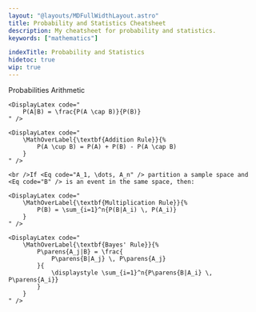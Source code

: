 ```yaml
---
layout: "@layouts/MDFullWidthLayout.astro"
title: Probability and Statistics Cheatsheet
description: My cheatsheet for probability and statistics.
keywords: ["mathematics"]

indexTitle: Probability and Statistics
hidetoc: true
wip: true
---
```






<CheatsheetBlock>

<CSFrame>
    <CSTitle>Probabilities Arithmetic</CSTitle>
    <DisplayLatex code="
        P(A^c) = 1 - P(A)
    " />

    <DisplayLatex code="
        P(A|B) = \frac{P(A \cap B)}{P(B)}
    " />

    <DisplayLatex code="
        \MathOverLabel{\textbf{Addition Rule}}{%
            P(A \cup B) = P(A) + P(B) - P(A \cap B)
        }
    " />

    <br />If <Eq code="A_1, \dots, A_n" /> partition a sample space and <Eq code="B" /> is an event in the same space, then:

    <DisplayLatex code="
        \MathOverLabel{\textbf{Multiplication Rule}}{%
            P(B) = \sum_{i=1}^n{P(B|A_i) \, P(A_i)}
        }
    " />

    <DisplayLatex code="
        \MathOverLabel{\textbf{Bayes' Rule}}{%
            P\parens{A_j|B} = \frac{
                P\parens{B|A_j} \, P\parens{A_j}
            }{
                \displaystyle \sum_{i=1}^n{P\parens{B|A_i} \, P\parens{A_i}}
            }
        }
    " />
</CSFrame>

</CheatsheetBlock>

